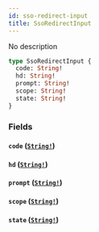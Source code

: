 ```yaml
---
id: sso-redirect-input
title: SsoRedirectInput
---
```


No description

```graphql
type SsoRedirectInput {
  code: String!
  hd: String!
  prompt: String!
  scope: String!
  state: String!
}
```

### Fields

#### `code` ([`String!`](/docs/graphql/scalars/string))

#### `hd` ([`String!`](/docs/graphql/scalars/string))

#### `prompt` ([`String!`](/docs/graphql/scalars/string))

#### `scope` ([`String!`](/docs/graphql/scalars/string))

#### `state` ([`String!`](/docs/graphql/scalars/string))
